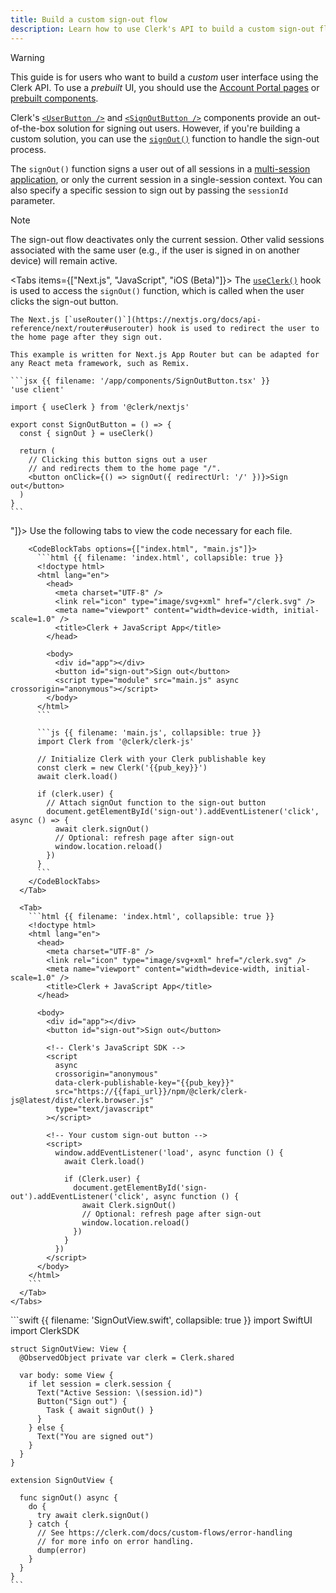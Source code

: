 ```yaml
---
title: Build a custom sign-out flow
description: Learn how to use Clerk's API to build a custom sign-out flow using Clerk's signOut() function.
---
```


> [!WARNING]
> This guide is for users who want to build a _custom_ user interface using the Clerk API. To use a _prebuilt_ UI, you should use the [Account Portal pages](/docs/customization/account-portal/overview) or [prebuilt components](/docs/components/overview).

Clerk's [`<UserButton />`](/docs/components/user/user-button) and [`<SignOutButton />`](/docs/components/unstyled/sign-out-button) components provide an out-of-the-box solution for signing out users. However, if you're building a custom solution, you can use the [`signOut()`](/docs/references/javascript/clerk/clerk#sign-out) function to handle the sign-out process.

The `signOut()` function signs a user out of all sessions in a [multi-session application](/docs/custom-flows/multi-session-applications), or only the current session in a single-session context. You can also specify a specific session to sign out by passing the `sessionId` parameter.

> [!NOTE]
> The sign-out flow deactivates only the current session. Other valid sessions associated with the same user (e.g., if the user is signed in on another device) will remain active.

<Tabs items={["Next.js", "JavaScript", "iOS (Beta)"]}>
  <Tab>
    The [`useClerk()`](/docs/references/react/use-clerk) hook is used to access the `signOut()` function, which is called when the user clicks the sign-out button.

    The Next.js [`useRouter()`](https://nextjs.org/docs/api-reference/next/router#userouter) hook is used to redirect the user to the home page after they sign out.

    This example is written for Next.js App Router but can be adapted for any React meta framework, such as Remix.

    ```jsx {{ filename: '/app/components/SignOutButton.tsx' }}
    'use client'

    import { useClerk } from '@clerk/nextjs'

    export const SignOutButton = () => {
      const { signOut } = useClerk()

      return (
        // Clicking this button signs out a user
        // and redirects them to the home page "/".
        <button onClick={() => signOut({ redirectUrl: '/' })}>Sign out</button>
      )
    }
    ```
  </Tab>

  <Tab>
    <Tabs items={["NPM module", "<script>"]}>
      <Tab>
        Use the following tabs to view the code necessary for each file.

        <CodeBlockTabs options={["index.html", "main.js"]}>
          ```html {{ filename: 'index.html', collapsible: true }}
          <!doctype html>
          <html lang="en">
            <head>
              <meta charset="UTF-8" />
              <link rel="icon" type="image/svg+xml" href="/clerk.svg" />
              <meta name="viewport" content="width=device-width, initial-scale=1.0" />
              <title>Clerk + JavaScript App</title>
            </head>

            <body>
              <div id="app"></div>
              <button id="sign-out">Sign out</button>
              <script type="module" src="main.js" async crossorigin="anonymous"></script>
            </body>
          </html>
          ```

          ```js {{ filename: 'main.js', collapsible: true }}
          import Clerk from '@clerk/clerk-js'

          // Initialize Clerk with your Clerk publishable key
          const clerk = new Clerk('{{pub_key}}')
          await clerk.load()

          if (clerk.user) {
            // Attach signOut function to the sign-out button
            document.getElementById('sign-out').addEventListener('click', async () => {
              await clerk.signOut()
              // Optional: refresh page after sign-out
              window.location.reload()
            })
          }
          ```
        </CodeBlockTabs>
      </Tab>

      <Tab>
        ```html {{ filename: 'index.html', collapsible: true }}
        <!doctype html>
        <html lang="en">
          <head>
            <meta charset="UTF-8" />
            <link rel="icon" type="image/svg+xml" href="/clerk.svg" />
            <meta name="viewport" content="width=device-width, initial-scale=1.0" />
            <title>Clerk + JavaScript App</title>
          </head>

          <body>
            <div id="app"></div>
            <button id="sign-out">Sign out</button>

            <!-- Clerk's JavaScript SDK -->
            <script
              async
              crossorigin="anonymous"
              data-clerk-publishable-key="{{pub_key}}"
              src="https://{{fapi_url}}/npm/@clerk/clerk-js@latest/dist/clerk.browser.js"
              type="text/javascript"
            ></script>

            <!-- Your custom sign-out button -->
            <script>
              window.addEventListener('load', async function () {
                await Clerk.load()

                if (Clerk.user) {
                  document.getElementById('sign-out').addEventListener('click', async function () {
                    await Clerk.signOut()
                    // Optional: refresh page after sign-out
                    window.location.reload()
                  })
                }
              })
            </script>
          </body>
        </html>
        ```
      </Tab>
    </Tabs>
  </Tab>

  <Tab>
    ```swift {{ filename: 'SignOutView.swift', collapsible: true }}
    import SwiftUI
    import ClerkSDK

    struct SignOutView: View {
      @ObservedObject private var clerk = Clerk.shared

      var body: some View {
        if let session = clerk.session {
          Text("Active Session: \(session.id)")
          Button("Sign out") {
            Task { await signOut() }
          }
        } else {
          Text("You are signed out")
        }
      }
    }

    extension SignOutView {

      func signOut() async {
        do {
          try await clerk.signOut()
        } catch {
          // See https://clerk.com/docs/custom-flows/error-handling
          // for more info on error handling.
          dump(error)
        }
      }
    }
    ```
  </Tab>
</Tabs>

